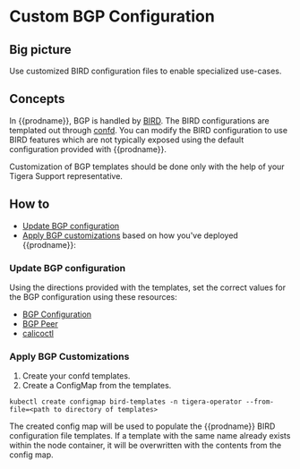 ---
---

# Custom BGP Configuration

## Big picture

Use customized BIRD configuration files to enable specialized use-cases.

## Concepts

In {{prodname}}, BGP is handled by [BIRD](https://github.com/projectcalico/bird).
The BIRD configurations are templated out through [confd](https://github.com/projectcalico/confd).
You can modify the BIRD configuration to use BIRD features which are not typically exposed using the
default configuration provided with {{prodname}}.

Customization of BGP templates should be done only with the help of your Tigera Support representative.

## How to

- [Update BGP configuration](#update-bgp-configuration)
- [Apply BGP customizations](#apply-bgp-customizations) based on how you've deployed {{prodname}}:

### Update BGP configuration

Using the directions provided with the templates, set the correct values
for the BGP configuration using these resources:

- [BGP Configuration](../../reference/resources/bgpconfig.mdx)
- [BGP Peer](../../reference/resources/bgppeer.mdx)
- [calicoctl](../../reference/clis/calicoctl/index.mdx)

### Apply BGP Customizations

1. Create your confd templates.
1. Create a ConfigMap from the templates.

```
kubectl create configmap bird-templates -n tigera-operator --from-file=<path to directory of templates>
```

The created config map will be used to populate the {{prodname}} BIRD configuration file templates. If a template with the same name already exists within the node container, it will be overwritten with the contents from the config map.

